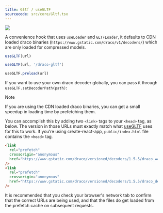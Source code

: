 ```yaml
---
title: Gltf / useGLTF
sourcecode: src/core/Gltf.tsx
---
```


[![](https://img.shields.io/badge/-storybook-%23ff69b4)](https://drei.pmnd.rs/?path=/story/loaders-gltf)

A convenience hook that uses `useLoader` and `GLTFLoader`, it defaults to CDN loaded draco binaries (`https://www.gstatic.com/draco/v1/decoders/`) which are only loaded for compressed models.

```jsx
useGLTF(url)

useGLTF(url, '/draco-gltf')

useGLTF.preload(url)
```

If you want to use your own draco decoder globally, you can pass it through `useGLTF.setDecoderPath(path)`:

> [!Note]
> If you are using the CDN loaded draco binaries, you can get a small speedup in loading time by prefetching them.
>
> You can accomplish this by adding two `<link>` tags to your `<head>` tag, as below. The version in those URLs must exactly match what [useGLTF](src/core/useGLTF.tsx#L18) uses for this to work. If you're using create-react-app, `public/index.html` file contains the `<head>` tag.
>
> ```html
> <link
>   rel="prefetch"
>   crossorigin="anonymous"
>   href="https://www.gstatic.com/draco/versioned/decoders/1.5.5/draco_wasm_wrapper.js"
> />
> <link
>   rel="prefetch"
>   crossorigin="anonymous"
>   href="https://www.gstatic.com/draco/versioned/decoders/1.5.5/draco_decoder.wasm"
> />
> ```
>
> It is recommended that you check your browser's network tab to confirm that the correct URLs are being used, and that the files do get loaded from the prefetch cache on subsequent requests.
